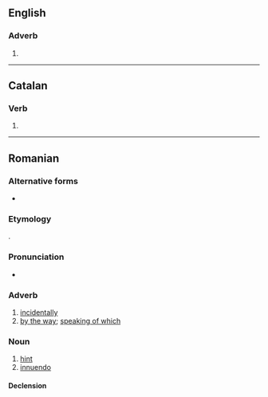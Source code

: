 {{also|apropó}}
==English==

===Adverb===
{{head|en|misspelling}}

# {{misspelling of|en|apropos}}

----

==Catalan==

===Verb===
{{head|ca|verb form}}

# {{ca-verb form of|p=1|n=sg|m=ind|t=pres|apropar}}

----

==Romanian==

===Alternative forms===
* {{l|ro|apropou}} {{qualifier|for the noun}}

===Etymology===
{{bor+|ro|fr|à propos}}.

===Pronunciation===
* {{IPA|ro|/aproˈpo/}}

===Adverb===
{{ro-adv}}

# [[incidentally]]
# [[by the way]]; [[speaking of which]]

===Noun===
{{ro-noun|n|apropouri}}

# [[hint]]
# [[innuendo]]

====Declension====
{{ro-noun-n|pl=apropouri|def=apropoul}}